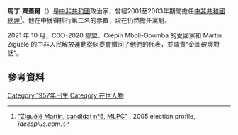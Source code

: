 {{Infobox politician
| name = 馬丁·齊蓋爾
| image = Ziguele.jpg
| birth_date = {{birth date and age|df=yes|1957|2|12}}
| office = [[Prime_Minister_of_the_Central_African_Republic|Prime Minister of the Central African Republic]]
| president = [[Ange-Félix_Patassé|Ange-Félix Patassé]]
| term_start = 1 April 2001
| term_end = 15 March 2003
| predecessor = [[Anicet_Georges_Dologuélé|Anicet Georges Dologuélé]]
| successor = [[Abel_Goumba|Abel Goumba]]
| party = [[Movement_for_the_Liberation_of_the_Central_African_People|MLPC]]
}}

'''馬丁·齊蓋爾'''（{{Lang-en|'''Martin Ziguélé'''}}）是[[中非共和國|中非共和國]]政治家，曾經2001至2003年期間擔任[[中非共和國總理|中非共和國總理]]<ref> {{fr icon}} [http://www.ideesplus.com/SPIP/article.php3?id_article=186 "Ziguélé Martin, candidat n°6, MLPC"] {{webarchive|url=https://web.archive.org/web/20070928035050/http://www.ideesplus.com/SPIP/article.php3?id_article=186 |date=2007-09-28 }}, 2005 election profile, ''ideesplus.com''.</ref>。他在{{Link-en|2005年中非共和國大選|Central African Republic general election, 2005}}中獲得排行第二名的票數，現在仍然擔任{{Link-en|中非人民解放運動|Movement for the Liberation of the Central African People}}黨魁。 

2021 年 10 月，COD-2020 聯盟、Crépin Mboli-Goumba 的愛國黨和 Martin Ziguélé 的中非人民解放運動從組委會撤回了他們的代表，並譴責“企圖破壞對話”。

== 參考資料 ==
{{Reflist}}

{{Authority control}}
[[Category:1957年出生|Category:1957年出生]]
[[Category:在世人物|Category:在世人物]]